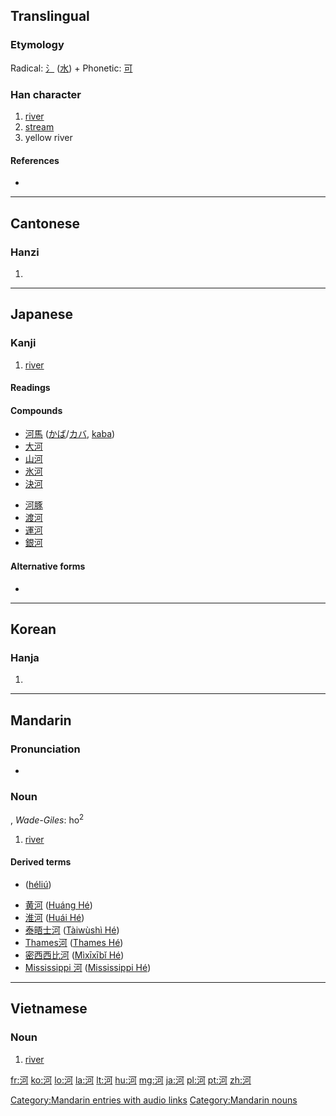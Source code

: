==Translingual==

===Etymology===
Radical: [[氵]] ([[水]]) + Phonetic: [[可]]

===Han character===
{{Han char|rn=85|rad=水|as=05|sn=8|four=3112<sub>0</sub>|canj=水一弓口 (EMNR)|ids=⿰[[氵]][[可]]}}

# [[river]]
# [[stream]]
# yellow river<!-- I can't seem to verify this one -->

====References====
* {{Han ref|kx=0613.090|dkj=17245|dj=1006.080|hdz=31582.030|uh=6CB3|ud=27827|bh=AA65|bd=43621}}

----

==Cantonese==

===Hanzi===
{{yue-hanzi|jyut=|y=[[ho4]]}}

# {{defn|lang=yue|sort=水05}}

----

==Japanese==

===Kanji===
{{ja-kanji|grade=5|rs=水05}}

# [[river]]

====Readings====
{{ja-readings
|on=[[か]] (ka)
|kun=[[かわ]] (kawa)}}

====Compounds====
{{der-top|Compounds}}
* [[河馬]] ([[かば]]/[[カバ]], [[kaba]])
* [[大河]]
* [[山河]]
* [[氷河]]
* [[決河]]
{{der-mid}}
* [[河豚]]
* [[渡河]]
* [[運河]]
* [[銀河]]
{{bottom}}

==== Alternative forms ====
* {{l|ja|川}}

----

==Korean==

===Hanja===
{{ko-hanja|hangeul=하|eumhun=|rv=ha|mr=ha|y=ha}}

# {{defn|lang=ko|sort=水05}}

----

==Mandarin==

===Pronunciation===
* {{audio|zh-hé.ogg|audio}}

===Noun===
{{cmn-noun|ts|pin=hé|pint=he2}}, ''Wade-Giles'': ho<sup>2</sup>

# [[river]]

====Derived terms====
* {{l|cmn|河流}} ([[héliú]])
* [[黄河]] ([[Huáng Hé]])
* [[淮河]] ([[Huái Hé]])
* [[泰晤士河]] ([[Tàiwùshì Hé]])
* [[Thames河]] ([[Thames Hé]])
* [[密西西比河]] ([[Mìxīxībǐ Hé]])
* [[Mississippi 河]] ([[Mississippi Hé]])

[[Category:Mandarin entries with audio links]]
[[Category:Mandarin nouns]]
----

==Vietnamese==

===Noun===
{{vi-hantu|[[hà]]|rs=水05|pos=noun}}

# [[river]]

[[fr:河]]
[[ko:河]]
[[lo:河]]
[[la:河]]
[[lt:河]]
[[hu:河]]
[[mg:河]]
[[ja:河]]
[[pl:河]]
[[pt:河]]
[[zh:河]]